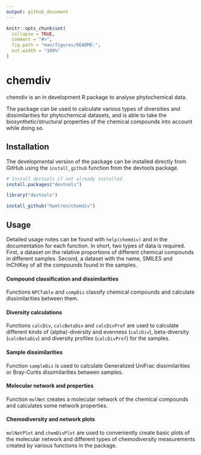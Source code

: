 ```yaml
---
output: github_document
---
```


<!-- README.md is generated from README.Rmd. Please edit that file -->

```r
knitr::opts_chunk$set(
  collapse = TRUE,
  comment = "#>",
  fig.path = "man/figures/README-",
  out.width = "100%"
)
```

# chemdiv

<!-- badges: start -->
<!-- badges: end -->

chemdiv is an in development R package to analyse phytochemical data.

The package can be used to calculate various types of diversities and 
dissimilarities for phytochemical datasets, and is able to take the
biosynthetic/structural properties of the chemical compounds into account
while doing so.



## Installation

The developmental version of the package can be installed directly from GitHub
using the `install_github` function from the devtools package.

```r
# Install devtools if not already installed
install.packages("devtools")

library("devtools")

install_github("hpetren/chemdiv")
```


## Usage

Detailed usage notes can be found with `help(chemdiv)` and in the documentation
for each function. In short, two types of data is required. First, a dataset
on the relative proportions of different chemical compounds in different
samples. Second, a dataset with the name, SMILES and InChIKey of all the
compounds found in the samples.

#### Compound classification and dissimilarities
Functions `NPCTable` and `compDis` classify chemical compounds and calculate
dissimilarities between them.

#### Diversity calculations
Functions `calcDiv`, `calcBetaDiv` and `calcDivProf` are used to calculate
different kinds of (alpha)-diversity and evenness (`calcDiv`),
beta-diversity (`calcBetaDiv`) and diversity profiles (`calcDivProf`)
for the samples.

#### Sample dissimilarities
Function `sampleDis` is used to calculate Generalized UniFrac dissimilarities or
Bray-Curtis dissimilarities between samples.

#### Molecular network and properties
Function `molNet` creates a molecular network of the chemical compounds
and calculates some network properties.

#### Chemodiversity and network plots
`molNetPlot` and `chemDivPlot` are used to conveniently create basic plots 
of the molecular network and different types of chemodiversity measurements
created by various functions in the package.


